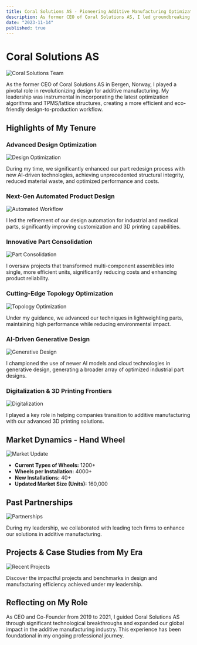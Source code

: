```yaml
---
title: Coral Solutions AS - Pioneering Additive Manufacturing Optimization
description: As former CEO of Coral Solutions AS, I led groundbreaking advancements in additive manufacturing design, achieving remarkable efficiency and sustainability.
date: "2023-11-14"
published: true
---
```


# Coral Solutions AS

![Coral Solutions Team](/coral_1.gif)

As the former CEO of Coral Solutions AS in Bergen, Norway, I played a pivotal role in revolutionizing design for additive manufacturing. My leadership was instrumental in incorporating the latest optimization algorithms and TPMS/lattice structures, creating a more efficient and eco-friendly design-to-production workflow.

## Highlights of My Tenure

### Advanced Design Optimization

![Design Optimization](/coral_2.gif)

During my time, we significantly enhanced our part redesign process with new AI-driven technologies, achieving unprecedented structural integrity, reduced material waste, and optimized performance and costs.

### Next-Gen Automated Product Design

![Automated Workflow](/coral_3.gif)

I led the refinement of our design automation for industrial and medical parts, significantly improving customization and 3D printing capabilities.

### Innovative Part Consolidation

![Part Consolidation](/coral_5.gif)

I oversaw projects that transformed multi-component assemblies into single, more efficient units, significantly reducing costs and enhancing product reliability.

### Cutting-Edge Topology Optimization

![Topology Optimization](/coral_6.png)

Under my guidance, we advanced our techniques in lightweighting parts, maintaining high performance while reducing environmental impact.

### AI-Driven Generative Design

![Generative Design](/coral_7.jpeg)

I championed the use of newer AI models and cloud technologies in generative design, generating a broader array of optimized industrial part designs.

### Digitalization & 3D Printing Frontiers

![Digitalization](/coral_8.png)

I played a key role in helping companies transition to additive manufacturing with our advanced 3D printing solutions.

## Market Dynamics - Hand Wheel

![Market Update](/coral_9.jpeg)

- **Current Types of Wheels:** 1200+
- **Wheels per Installation:** 4000+
- **New Installations:** 40+
- **Updated Market Size (Units):** 160,000

## Past Partnerships

![Partnerships](/coral_10.jpeg)

During my leadership, we collaborated with leading tech firms to enhance our solutions in additive manufacturing.

## Projects & Case Studies from My Era

![Recent Projects](/coral_11.png)

Discover the impactful projects and benchmarks in design and manufacturing efficiency achieved under my leadership.

## Reflecting on My Role

As CEO and Co-Founder from 2019 to 2021, I guided Coral Solutions AS through significant technological breakthroughs and expanded our global impact in the additive manufacturing industry. This experience has been foundational in my ongoing professional journey.
